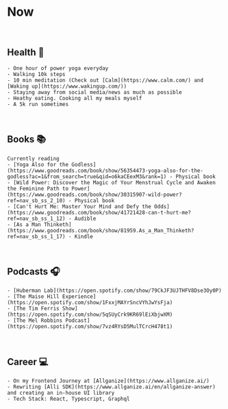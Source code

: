 # Now

<br/>

## Health 🧘
    - One hour of power yoga everyday
    - Walking 10k steps
    - 10 min meditation (Check out [Calm](https://www.calm.com/) and [Waking up](https://www.wakingup.com/))
    - Staying away from social media/news as much as possible
    - Heathy eating. Cooking all my meals myself
    - A 5k run sometimes

<br/>

## Books 📚
    Currently reading
    - [Yoga Also for the Godless](https://www.goodreads.com/book/show/56354473-yoga-also-for-the-godless?ac=1&from_search=true&qid=o6kaCEexM3&rank=1) - Physical book
    - [Wild Power: Discover the Magic of Your Menstrual Cycle and Awaken the Feminine Path to Power](https://www.goodreads.com/book/show/30315907-wild-power?ref=nav_sb_ss_2_10) - Physical book
    - [Can't Hurt Me: Master Your Mind and Defy the Odds](https://www.goodreads.com/book/show/41721428-can-t-hurt-me?ref=nav_sb_ss_1_12) - Audible
    - [As a Man Thinketh](https://www.goodreads.com/book/show/81959.As_a_Man_Thinketh?ref=nav_sb_ss_1_17) - Kindle

<br/>

## Podcasts 🎧
    - [Huberman Lab](https://open.spotify.com/show/79CkJF3UJTHFV8Dse3Oy0P)
    - [The Maise Hill Experience](https://open.spotify.com/show/1FxxjMAYrSncVYhJwYsFja)
    - [The Tim Ferris Show](https://open.spotify.com/show/5qSUyCrk9KR69lEiXbjwXM)
    - [The Mel Robbins Podcast](https://open.spotify.com/show/7vz4RYsD5MulTCrcH478t1)

<br/>

## Career 💻
    - On my Frontend Journey at [Allganize](https://www.allganize.ai/)
    - Rewriting [Alli SDK](https://www.allganize.ai/en/allganize-answer) and creating an in-house UI library
    - Tech Stack: React, Typescript, Graphql
